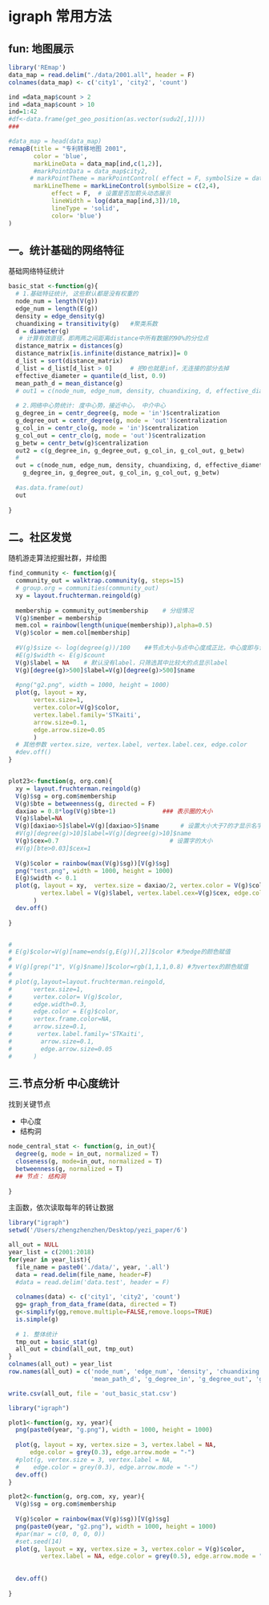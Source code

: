 # igraph 常用方法


## fun: 地图展示
```r
library('REmap')
data_map = read.delim("./data/2001.all", header = F)
colnames(data_map) <- c('city1', 'city2', 'count')

ind =data_map$count > 2
ind =data_map$count > 10
ind=1:42
#df<-data.frame(get_geo_position(as.vector(sudu2[,1])))
###

#data_map = head(data_map)
remapB(title = "专利转移地图 2001",
       color = 'blue',
       markLineData = data_map[ind,c(1,2)],
       #markPointData = data_map$city2,
      # markPointTheme = markPointControl( effect = F, symbolSize = data_map[ind, 3]/100),
       markLineTheme = markLineControl(symbolSize = c(2,4),
            effect = F,  # 设置是否加箭头动态展示
            lineWidth = log(data_map[ind,3])/10,
            lineType = 'solid',
            color= 'blue') 
)

```

## 一。统计基础的网络特征
基础网络特征统计
```r
basic_stat <-function(g){
  # 1.基础特征统计, 这些默认都是没有权重的
  node_num = length(V(g))
  edge_num = length(E(g))
  density = edge_density(g)
  chuandixing = transitivity(g)   #聚类系数
  d = diameter(g)
   # 计算有效直径，即两两之间距离distance中所有数据的90%的分位点
  distance_matrix = distances(g)
  distance_matrix[is.infinite(distance_matrix)]= 0
  d_list = sort(distance_matrix)
  d_list = d_list[d_list > 0]     # 把0也就是inf，无连接的部分去掉
  effective_diameter = quantile(d_list, 0.9)
  mean_path_d = mean_distance(g)
  # out1 = c(node_num, edge_num, density, chuandixing, d, effective_diameter, mean_path_d)
  
  # 2.网络中心势统计: 度中心势，接近中心， 中介中心
  g_degree_in = centr_degree(g, mode = 'in')$centralization
  g_degree_out = centr_degree(g, mode = 'out')$centralization
  g_col_in = centr_clo(g, mode = 'in')$centralization
  g_col_out = centr_clo(g, mode = 'out')$centralization
  g_betw = centr_betw(g)$centralization
  out2 = c(g_degree_in, g_degree_out, g_col_in, g_col_out, g_betw)
  #
  out = c(node_num, edge_num, density, chuandixing, d, effective_diameter, mean_path_d,
    g_degree_in, g_degree_out, g_col_in, g_col_out, g_betw)
  
  #as.data.frame(out)
  out
  
}
```


## 二。社区发觉
随机游走算法挖掘社群，并绘图
```r

find_community <- function(g){
  community_out = walktrap.community(g, steps=15)
  # group.org = communities(community_out)
  xy = layout.fruchterman.reingold(g)
  
  membership = community_out$membership    # 分组情况
  V(g)$member = membership
  mem.col = rainbow(length(unique(membership)),alpha=0.5)
  V(g)$color = mem.col[membership]
  
  #V(g)$size <- log(degree(g))/100    ##节点大小与点中心度成正比，中心度即与该点相连的点的总数
  #E(g)$width <- E(g)$count
  V(g)$label = NA    # 默认没有label，只筛选其中比较大的点显示label
  V(g)[degree(g)>500]$label=V(g)[degree(g)>500]$name 
  
  #png("g2.png", width = 1000, height = 1000)
  plot(g, layout = xy, 
       vertex.size=1, 
       vertex.color=V(g)$color, 
       vertex.label.family='STKaiti',
       arrow.size=0.1,
       edge.arrow.size=0.05
       )
  # 其他参数 vertex.size, vertex.label, vertex.label.cex, edge.color
  #dev.off()
}


plot23<-function(g, org.com){
  xy = layout.fruchterman.reingold(g)
  V(g)$sg = org.com$membership
  V(g)$bte = betweenness(g, directed = F)
  daxiao = 0.8*log(V(g)$bte+1)             ### 表示圈的大小
  V(g)$label=NA
  V(g)[daxiao>5]$label=V(g)[daxiao>5]$name      # 设置大小大于7的才显示名字
  #V(g)[degree(g)>10]$label=V(g)[degree(g)>10]$name
  V(g)$cex=0.7                               # 设置字的大小
  #V(g)[bte>0.03]$cex=1
  
  V(g)$color = rainbow(max(V(g)$sg))[V(g)$sg]
  png("test.png", width = 1000, height = 1000)
  E(g)$width <- 0.1
  plot(g, layout = xy,  vertex.size = daxiao/2, vertex.color = V(g)$color, 
         vertex.label = V(g)$label, vertex.label.cex=V(g)$cex, edge.color = grey(0.5), edge.arrow.mode = "-",
       )
  dev.off()
  
}


# 
# E(g)$color=V(g)[name=ends(g,E(g))[,2]]$color #为edge的颜色赋值
# 
# V(g)[grep("1", V(g)$name)]$color=rgb(1,1,1,0.8) #为vertex的颜色赋值
# 
# plot(g,layout=layout.fruchterman.reingold, 
#      vertex.size=1, 
#      vertex.color= V(g)$color, 
#      edge.width=0.3,
#      edge.color = E(g)$color,
#      vertex.frame.color=NA,
#      arrow.size=0.1,
#       vertex.label.family='STKaiti',
#        arrow.size=0.1,
#        edge.arrow.size=0.05
#      )

```



## 三.节点分析 中心度统计
找到关键节点

* 中心度
* 结构洞

```r

node_central_stat <- function(g, in_out){
  degree(g, mode = in_out, normalized = T)
  closeness(g, mode=in_out, normalized = T)
  betweenness(g, normalized = T)
  ## 节点： 结构洞
  
}
```


主函数，依次读取每年的转让数据
```r
library("igraph")
setwd('/Users/zhengzhenzhen/Desktop/yezi_paper/6')

all_out = NULL
year_list = c(2001:2018)
for(year in year_list){
  file_name = paste0('./data/', year, '.all')
  data = read.delim(file_name, header=F)
  #data = read.delim('data.test', header = F)
  
  colnames(data) <- c('city1', 'city2', 'count')
  gg= graph_from_data_frame(data, directed = T)
  g<-simplify(gg,remove.multiple=FALSE,remove.loops=TRUE)
  is.simple(g)
  
  # 1. 整体统计
  tmp_out = basic_stat(g)
  all_out = cbind(all_out, tmp_out)
}
colnames(all_out) = year_list
row.names(all_out) = c('node_num', 'edge_num', 'density', 'chuandixing', 'd', 'effective_diameter',
                       'mean_path_d', 'g_degree_in', 'g_degree_out', 'g_col_in', 'g_col_out', 'g_betw')

write.csv(all_out, file = 'out_basic_stat.csv')
```








```r


library("igraph")

plot1<-function(g, xy, year){
  png(paste0(year, "g.png"), width = 1000, height = 1000)
  
  plot(g, layout = xy, vertex.size = 3, vertex.label = NA,
      edge.color = grey(0.3), edge.arrow.mode = "-")
  #plot(g, vertex.size = 3, vertex.label = NA,
  #    edge.color = grey(0.3), edge.arrow.mode = "-")
  dev.off()  
}

plot2<-function(g, org.com, xy, year){
  V(g)$sg = org.com$membership
  
  V(g)$color = rainbow(max(V(g)$sg))[V(g)$sg]
  png(paste0(year, "g2.png"), width = 1000, height = 1000)
  #par(mar = c(0, 0, 0, 0))
  #set.seed(14)
  plot(g, layout = xy, vertex.size = 3, vertex.color = V(g)$color, 
         vertex.label = NA, edge.color = grey(0.5), edge.arrow.mode = "-")
  
    
  dev.off()
  
}

```




